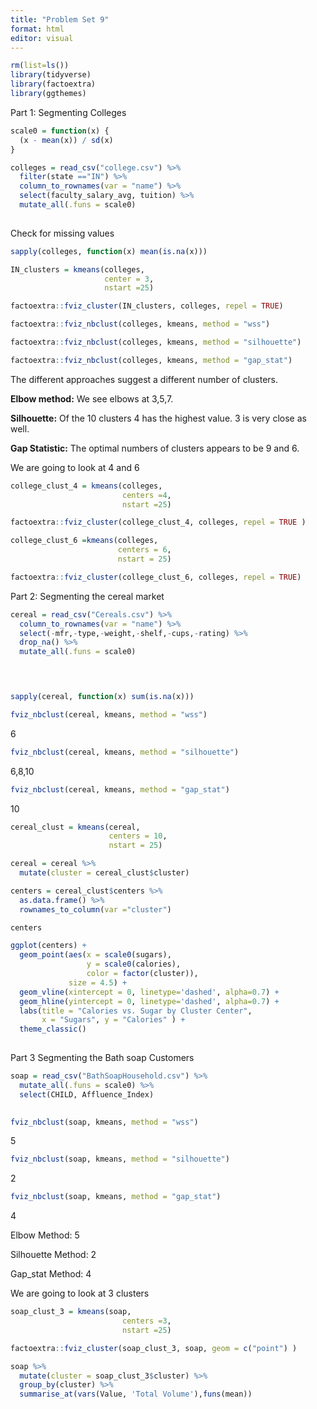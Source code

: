 ```yaml
---
title: "Problem Set 9"
format: html
editor: visual
---
```


```r
rm(list=ls())
library(tidyverse)
library(factoextra)
library(ggthemes)
```

Part 1: Segmenting Colleges

```r
scale0 = function(x) {
  (x - mean(x)) / sd(x) 
}

colleges = read_csv("college.csv") %>%
  filter(state =="IN") %>%
  column_to_rownames(var = "name") %>%
  select(faculty_salary_avg, tuition) %>%
  mutate_all(.funs = scale0) 
  
```

Check for missing values

```r
sapply(colleges, function(x) mean(is.na(x)))
```

```r
IN_clusters = kmeans(colleges,
                     center = 3,
                     nstart =25)

factoextra::fviz_cluster(IN_clusters, colleges, repel = TRUE)
```

```r
factoextra::fviz_nbclust(colleges, kmeans, method = "wss")
```

```r
factoextra::fviz_nbclust(colleges, kmeans, method = "silhouette")
```

```r
factoextra::fviz_nbclust(colleges, kmeans, method = "gap_stat")
```

The different approaches suggest a different number of clusters.

**Elbow method:** We see elbows at 3,5,7.

**Silhouette:** Of the 10 clusters 4 has the highest value. 3 is very close as well.

**Gap Statistic:** The optimal numbers of clusters appears to be 9 and 6.

We are going to look at 4 and 6

```r
college_clust_4 = kmeans(colleges,
                         centers =4,
                         nstart =25)

factoextra::fviz_cluster(college_clust_4, colleges, repel = TRUE ) 
```

```r
college_clust_6 =kmeans(colleges,
                        centers = 6,
                        nstart = 25)

factoextra::fviz_cluster(college_clust_6, colleges, repel = TRUE)
```

Part 2: Segmenting the cereal market

```r
cereal = read_csv("Cereals.csv") %>%
  column_to_rownames(var = "name") %>%
  select(-mfr,-type,-weight,-shelf,-cups,-rating) %>%
  drop_na() %>%
  mutate_all(.funs = scale0)


  
```

```r
sapply(cereal, function(x) sum(is.na(x)))
```

```r
fviz_nbclust(cereal, kmeans, method = "wss")
```

6

```r
fviz_nbclust(cereal, kmeans, method = "silhouette")
```

6,8,10

```r
fviz_nbclust(cereal, kmeans, method = "gap_stat")
```

10

```r
cereal_clust = kmeans(cereal,
                      centers = 10,
                      nstart = 25)

cereal = cereal %>%
  mutate(cluster = cereal_clust$cluster)

centers = cereal_clust$centers %>%
  as.data.frame() %>%
  rownames_to_column(var ="cluster")

centers
```

```r
ggplot(centers) +
  geom_point(aes(x = scale0(sugars),
                 y = scale0(calories),
                 color = factor(cluster)),
             size = 4.5) +
  geom_vline(xintercept = 0, linetype='dashed', alpha=0.7) +
  geom_hline(yintercept = 0, linetype='dashed', alpha=0.7) + 
  labs(title = "Calories vs. Sugar by Cluster Center",
       x = "Sugars", y = "Calories" ) +
  theme_classic()
                        
```

Part 3 Segmenting the Bath soap Customers

```r
soap = read_csv("BathSoapHousehold.csv") %>%
  mutate_all(.funs = scale0) %>%
  select(CHILD, Affluence_Index)
  
```

```r
fviz_nbclust(soap, kmeans, method = "wss")
```

5

```r
fviz_nbclust(soap, kmeans, method = "silhouette")
```

2

```r
fviz_nbclust(soap, kmeans, method = "gap_stat")
```

4

Elbow Method: 5

Silhouette Method: 2

Gap_stat Method: 4

We are going to look at 3 clusters

```r
soap_clust_3 = kmeans(soap,
                         centers =3,
                         nstart =25)

factoextra::fviz_cluster(soap_clust_3, soap, geom = c("point") ) 
```

```r
soap %>%
  mutate(cluster = soap_clust_3$cluster) %>%
  group_by(cluster) %>%
  summarise_at(vars(Value, 'Total Volume'),funs(mean))

  
```
